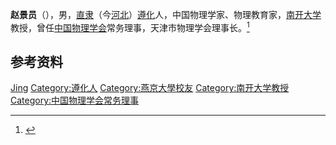 '''赵景员'''（{{bd|1917年||2011年|}}），男，[[直隶|直隶]]（今[[河北|河北]]）[[遵化|遵化]]人，中国物理学家、物理教育家，[[南开大学|南开大学]]教授，曾任[[中国物理学会|中国物理学会]]常务理事，天津市物理学会理事长。<ref>{{Cite book|title=中国科学技术专家传略 • 理学编 物理学卷 二|author=中国科学技术协会编; 沈克琦, 戴念祖主编|publisher=中国科学技术出版社|year=2001|isbn=|location=北京|pages=}}</ref>

== 参考资料 ==
{{reflist}}

{{中国人物小作品}}
{{Navboxes 
| title  = 赵景员在[[中国物理学会|中国物理学会]]的职务
| list1  =
{{中国物理学会第三届理事会}}
{{中国物理学会第四届理事会}}
}}

{{Authority control}}
{{DEFAULTSORT:Zhao赵}}
[[Category:赵姓|Jing]]
[[Category:遵化人|Category:遵化人]]
[[Category:燕京大學校友|Category:燕京大學校友]]
[[Category:南开大学教授|Category:南开大学教授]]
[[Category:中国物理学会常务理事|Category:中国物理学会常务理事]]